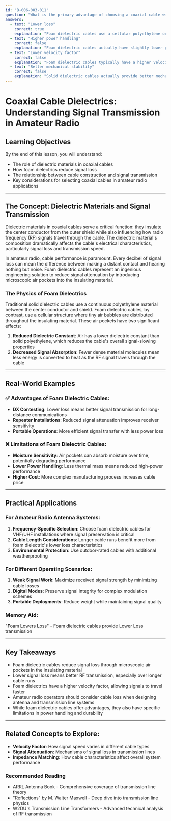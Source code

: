 ```yaml
---
id: "B-006-003-011"
question: "What is the primary advantage of choosing a coaxial cable with a foam dielectric instead of a solid dielectric?"
answers:
  - text: "Lower loss"
    correct: true
    explanation: "Foam dielectric cables use a cellular polyethylene or polyethylene foam insulation that introduces microscopic air pockets between the dielectric material. These air pockets reduce the dielectric constant, which significantly decreases signal attenuation (transmission loss) compared to solid dielectric cables. This makes foam dielectric cables particularly advantageous for amateur radio applications where signal preservation over longer cable runs is critical."
  - text: "Higher power handling"
    correct: false
    explanation: "Foam dielectric cables actually have slightly lower power handling capacity compared to solid dielectric cables. The air pockets that reduce signal loss also make the cable somewhat less mechanically robust and slightly less capable of dissipating heat from high-power RF signals. Solid dielectric cables provide more consistent thermal performance and mechanical strength."
  - text: "Lower velocity factor"
    correct: false
    explanation: "Foam dielectric cables typically have a higher velocity factor, not lower. The air pockets in the foam dielectric reduce the cable's overall density, which allows radio signals to travel slightly faster through the cable compared to solid dielectric cables. This means the electrical signal moves closer to the speed of light in free space."
  - text: "Better mechanical stability"
    correct: false
    explanation: "Solid dielectric cables actually provide better mechanical stability compared to foam dielectric cables. The air pockets in foam dielectrics make the cable slightly less rigid and more susceptible to environmental factors like temperature changes and physical compression. Solid dielectric cables offer more consistent mechanical performance across various operating conditions."
---
```


# Coaxial Cable Dielectrics: Understanding Signal Transmission in Amateur Radio

## Learning Objectives
By the end of this lesson, you will understand:
- The role of dielectric materials in coaxial cables
- How foam dielectrics reduce signal loss
- The relationship between cable construction and signal transmission
- Key considerations for selecting coaxial cables in amateur radio applications

---

## The Concept: Dielectric Materials and Signal Transmission

Dielectric materials in coaxial cables serve a critical function: they insulate the center conductor from the outer shield while also influencing how radio frequency (RF) signals travel through the cable. The dielectric material's composition dramatically affects the cable's electrical characteristics, particularly signal loss and transmission speed.

In amateur radio, cable performance is paramount. Every decibel of signal loss can mean the difference between making a distant contact and hearing nothing but noise. Foam dielectric cables represent an ingenious engineering solution to reduce signal attenuation by introducing microscopic air pockets into the insulating material.

### The Physics of Foam Dielectrics

Traditional solid dielectric cables use a continuous polyethylene material between the center conductor and shield. Foam dielectric cables, by contrast, use a cellular structure where tiny air bubbles are distributed throughout the insulating material. These air pockets have two significant effects:

1. **Reduced Dielectric Constant**: Air has a lower dielectric constant than solid polyethylene, which reduces the cable's overall signal-slowing properties
2. **Decreased Signal Absorption**: Fewer dense material molecules mean less energy is converted to heat as the RF signal travels through the cable

---

## Real-World Examples

### ✅ Advantages of Foam Dielectric Cables:
- **DX Contesting**: Lower loss means better signal transmission for long-distance communications
- **Repeater Installations**: Reduced signal attenuation improves receiver sensitivity
- **Portable Operations**: More efficient signal transfer with less power loss

### ❌ Limitations of Foam Dielectric Cables:
- **Moisture Sensitivity**: Air pockets can absorb moisture over time, potentially degrading performance
- **Lower Power Handling**: Less thermal mass means reduced high-power performance
- **Higher Cost**: More complex manufacturing process increases cable price

---

## Practical Applications

### For Amateur Radio Antenna Systems:
1. **Frequency-Specific Selection**: Choose foam dielectric cables for VHF/UHF installations where signal preservation is critical
2. **Cable Length Considerations**: Longer cable runs benefit more from foam dielectric's lower loss characteristics
3. **Environmental Protection**: Use outdoor-rated cables with additional weatherproofing

### For Different Operating Scenarios:
1. **Weak Signal Work**: Maximize received signal strength by minimizing cable losses
2. **Digital Modes**: Preserve signal integrity for complex modulation schemes
3. **Portable Deployments**: Reduce weight while maintaining signal quality

### Memory Aid:
"**F**oam **L**owers **L**oss" - Foam dielectric cables provide Lower Loss transmission

---

## Key Takeaways

- Foam dielectric cables reduce signal loss through microscopic air pockets in the insulating material
- Lower signal loss means better RF transmission, especially over longer cable runs
- Foam dielectrics have a higher velocity factor, allowing signals to travel faster
- Amateur radio operators should consider cable loss when designing antenna and transmission line systems
- While foam dielectric cables offer advantages, they also have specific limitations in power handling and durability

---

## Related Concepts to Explore:
- **Velocity Factor**: How signal speed varies in different cable types
- **Signal Attenuation**: Mechanisms of signal loss in transmission lines
- **Impedance Matching**: How cable characteristics affect overall system performance

### Recommended Reading
- ARRL Antenna Book - Comprehensive coverage of transmission line theory
- "Reflections" by M. Walter Maxwell - Deep dive into transmission line physics
- W2DU's Transmission Line Transformers - Advanced technical analysis of RF transmission